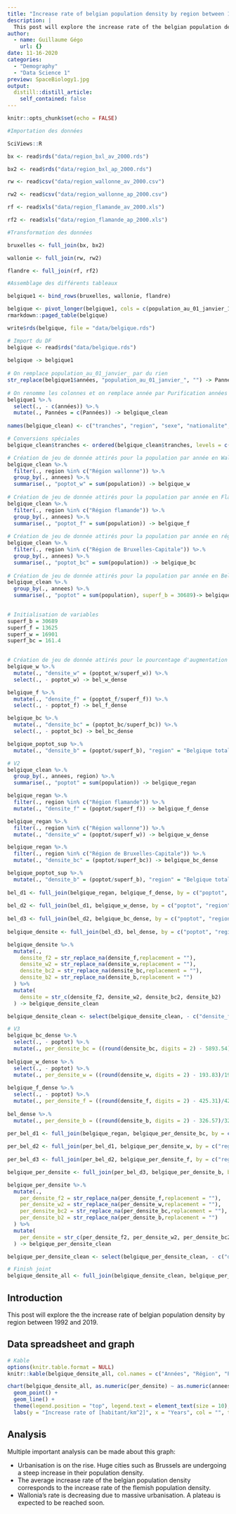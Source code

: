 ```yaml
---
title: "Increase rate of belgian population density by region between 1992 and 2019"
description: |
  This post will explore the increase rate of the belgian population density by region between 1992 and 2019.
author:
  - name: Guillaume Gégo
    url: {}
date: 11-16-2020
categories:
  - "Demography"
  - "Data Science 1"
preview: SpaceBiology1.jpg
output:
  distill::distill_article:
    self_contained: false
---
```

  
```r
knitr::opts_chunk$set(echo = FALSE)

#Importation des données

SciViews::R

bx <- read$rds("data/region_bxl_av_2000.rds")

bx2 <- read$rds("data/region_bxl_ap_2000.rds")

rw <- read$csv("data/region_wallonne_av_2000.csv")

rw2 <- read$csv("data/region_wallonne_ap_2000.csv")

rf <- read$xls("data/region_flamande_av_2000.xls")

rf2 <- read$xls("data/region_flamande_ap_2000.xls")

#Transformation des données

bruxelles <- full_join(bx, bx2) 

wallonie <- full_join(rw, rw2)

flandre <- full_join(rf, rf2)

#Assemblage des différents tableaux

belgique1 <- bind_rows(bruxelles, wallonie, flandre)

belgique <- pivot_longer(belgique1, cols = c(population_au_01_janvier_1992 : population_au_01_janvier_2019), names_to = "années", values_to = "population")
rmarkdown::paged_table(belgique)

write$rds(belgique, file = "data/belgique.rds")

# Import du DF
belgique <- read$rds("data/belgique.rds")
  
belgique -> belgique1
  
# On remplace population_au_01_janvier_ par du rien
str_replace(belgique1$années, "population_au_01_janvier_", "") -> Pannées
  
# On renomme les colonnes et on remplace année par Purification années (Pannées)
belgique1 %>.%
  select(., - c(années)) %>.%
  mutate(., Pannées = c(Pannées)) -> belgique_clean
  
names(belgique_clean) <- c("tranches", "region", "sexe", "nationalite", "population", "annees")

# Conversions spéciales
belgique_clean$tranches <- ordered(belgique_clean$tranches, levels = c("Moins de 18 ans", "De 18 à 64 ans", "65 ans et plus"))
```
  
```r
# Création de jeu de donnée attirés pour la population par année en Wallonie
belgique_clean %>.%
  filter(., region %in% c("Région wallonne")) %>.%
  group_by(., annees) %>.%
  summarise(., "poptot_w" = sum(population)) -> belgique_w
  
# Création de jeu de donnée attirés pour la population par année en Flandre
belgique_clean %>.%
  filter(., region %in% c("Région flamande")) %>.%
  group_by(., annees) %>.%
  summarise(., "poptot_f" = sum(population)) -> belgique_f
  
# Création de jeu de donnée attirés pour la population par année en région de bruxelles capitale
belgique_clean %>.%
  filter(., region %in% c("Région de Bruxelles-Capitale")) %>.%
  group_by(., annees) %>.%
  summarise(., "poptot_bc" = sum(population)) -> belgique_bc
  
# Création de jeu de donnée attirés pour la population par année en Belgique
belgique_clean %>.%
  group_by(., annees) %>.%
  summarise(., "poptot" = sum(population), superf_b = 30689)-> belgique_poptot_sup

  
# Initialisation de variables
superf_b = 30689
superf_f = 13625
superf_w = 16901
superf_bc = 161.4
  

# Création de jeu de donnée attirés pour le pourcentage d'augmentation densité de population par région au cours du temps
belgique_w %>.%
  mutate(., "densite_w" = (poptot_w/superf_w)) %>.%
  select(., - poptot_w) -> bel_w_dense

belgique_f %>.%
  mutate(., "densite_f" = (poptot_f/superf_f)) %>.%
  select(., - poptot_f) -> bel_f_dense

belgique_bc %>.%
  mutate(., "densite_bc" = (poptot_bc/superf_bc)) %>.%
  select(., - poptot_bc) -> bel_bc_dense

belgique_poptot_sup %>.%
  mutate(., "densite_b" = (poptot/superf_b), "region" = "Belgique total") -> bel_dense

# V2 
belgique_clean %>.%
  group_by(., annees, region) %>.%
  summarise(., "poptot" = sum(population)) -> belgique_regan

belgique_regan %>.%
  filter(., region %in% c("Région flamande")) %>.%
  mutate(., "densite_f" = (poptot/superf_f)) -> belgique_f_dense

belgique_regan %>.%
  filter(., region %in% c("Région wallonne")) %>.%
  mutate(., "densite_w" = (poptot/superf_w)) -> belgique_w_dense

belgique_regan %>.%
  filter(., region %in% c("Région de Bruxelles-Capitale")) %>.%
  mutate(., "densite_bc" = (poptot/superf_bc)) -> belgique_bc_dense

belgique_poptot_sup %>.%
  mutate(., "densite_b" = (poptot/superf_b), "region" = "Belgique total") -> bel_dense
  
bel_d1 <- full_join(belgique_regan, belgique_f_dense, by = c("poptot", "region", "annees"))
  
bel_d2 <- full_join(bel_d1, belgique_w_dense, by = c("poptot", "region", "annees"))
  
bel_d3 <- full_join(bel_d2, belgique_bc_dense, by = c("poptot", "region", "annees"))
  
belgique_densite <- full_join(bel_d3, bel_dense, by = c("poptot", "region", "annees"))

belgique_densite %>.%
  mutate(., 
    densite_f2 = str_replace_na(densite_f,replacement = ""),
    densite_w2 = str_replace_na(densite_w,replacement = ""),
    densite_bc2 = str_replace_na(densite_bc,replacement = ""),
    densite_b2 = str_replace_na(densite_b,replacement = "")
  ) %>%
  mutate(
    densite = str_c(densite_f2, densite_w2, densite_bc2, densite_b2)
  ) -> belgique_densite_clean

belgique_densite_clean <- select(belgique_densite_clean, - c("densite_f", "densite_w", "densite_bc", "densite_b", "densite_f2", "densite_w2", "densite_bc2", "densite_b2", "superf_b"))

# V3
belgique_bc_dense %>.%
  select(., - poptot) %>.%
  mutate(., per_densite_bc = ((round(densite_bc, digits = 2) - 5893.54)/5893.54) * 100) -> belgique_per_densite_bc
  
belgique_w_dense %>.%
  select(., - poptot) %>.%
  mutate(., per_densite_w = ((round(densite_w, digits = 2) - 193.83)/193.83) * 100) -> belgique_per_densite_w
  
belgique_f_dense %>.%
  select(., - poptot) %>.%
  mutate(., per_densite_f = ((round(densite_f, digits = 2) - 425.31)/425.31) * 100) -> belgique_per_densite_f
  
bel_dense %>.%
  mutate(., per_densite_b = ((round(densite_b, digits = 2) - 326.57)/326.57) * 100) -> belgique_per_densite_b

per_bel_d1 <- full_join(belgique_regan, belgique_per_densite_bc, by = c("region", "annees"))
  
per_bel_d2 <- full_join(per_bel_d1, belgique_per_densite_w, by = c("region", "annees"))
  
per_bel_d3 <- full_join(per_bel_d2, belgique_per_densite_f, by = c("region", "annees"))

belgique_per_densite <- full_join(per_bel_d3, belgique_per_densite_b, by = c("region", "poptot", "annees"))

belgique_per_densite %>.%
  mutate(., 
    per_densite_f2 = str_replace_na(per_densite_f,replacement = ""),
    per_densite_w2 = str_replace_na(per_densite_w,replacement = ""),
    per_densite_bc2 = str_replace_na(per_densite_bc,replacement = ""),
    per_densite_b2 = str_replace_na(per_densite_b,replacement = "")
  ) %>%
  mutate(
    per_densite = str_c(per_densite_f2, per_densite_w2, per_densite_bc2, per_densite_b2)
  ) -> belgique_per_densite_clean

belgique_per_densite_clean <- select(belgique_per_densite_clean, - c("densite_bc", "per_densite_bc", "densite_w", "per_densite_w", "densite_f", "per_densite_f", "per_densite_f2", "per_densite_w2", "per_densite_bc2", "superf_b", "densite_b", "per_densite_b", "per_densite_b2"))

# Finish joint
belgique_densite_all <- full_join(belgique_densite_clean, belgique_per_densite_clean, by = c("region", "annees", "poptot"))
```
  
## Introduction
This post will explore the the increase rate of belgian population density by region between 1992 and 2019.
  
## Data spreadsheet and graph
```r
# Kable
options(knitr.table.format = NULL)
knitr::kable(belgique_densite_all, col.names = c("Années", "Région", "Population", "Densité (habitant/km^2)", "Taux de croissance de densité (%)"), align = "ccccc")
```

```r
chart(belgique_densite_all, as.numeric(per_densite) ~ as.numeric(annees) %col=% region) +
  geom_point() +
  geom_line() +
  theme(legend.position = "top", legend.text = element_text(size = 10), legend.justification = "center") +
  labs(y = "Increase rate of [habitant/km^2]", x = "Years", col = "", title = "Increase rate of belgian population density by region between 1992 - 2019")
```
  
## Analysis
Multiple important analysis can be made about this graph:
  
* Urbanisation is on the rise. Huge cities such as Brussels are undergoing a steep increase in their population density.
* The average increase rate of the belgian population density corresponds to the increase rate of the flemish population density.
* Wallonia's rate is decreasing due to massive urbanisation. A plateau is expected to be reached soon.





















